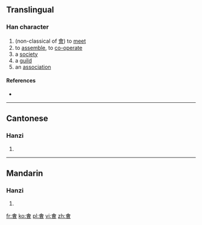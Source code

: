 ==Translingual==

===Han character===
{{Han char|rn=9|rad=人|as=10|sn=12|four=|canj=人一田日 (OMWA)|ids=⿳[[亼]][[由]][[曰]]}}

# (non-classical of [[會]]) to [[meet]]
# to [[assemble]], to [[co-operate]]
# a [[society]]
# a [[guild]]
# an [[association]]

====References====
* {{Han ref|kx=0114.051|hdz=21519.070|uh=3479|ud=13433}}

----

==Cantonese==

===Hanzi===
{{yue-hanzi|jyut=|y=gwat3, mok6 wui6}}

# {{defn|lang=yue|sort=人10}}

----

==Mandarin==

===Hanzi===
{{cmn-hanzi|pin=[[huì]] ([[hui4]])|wg=hui<sup>4</sup>}}

# {{defn|lang=cmn|sort=人10}}

[[fr:㑹]]
[[ko:㑹]]
[[pl:㑹]]
[[vi:㑹]]
[[zh:㑹]]